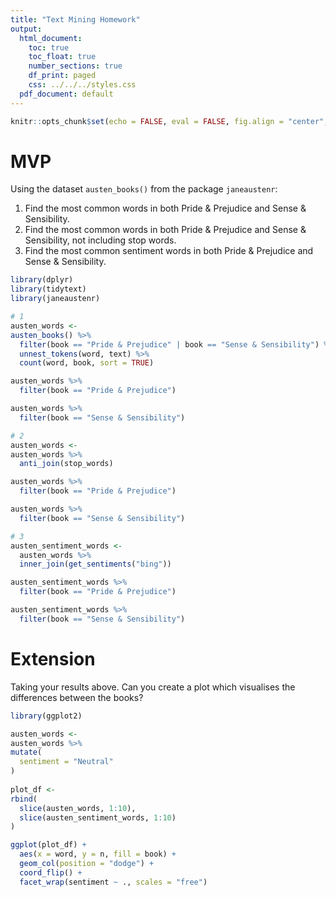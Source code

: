 ```yaml
---
title: "Text Mining Homework"
output:
  html_document:
    toc: true
    toc_float: true
    number_sections: true
    df_print: paged
    css: ../../../styles.css
  pdf_document: default
---
```



```r
knitr::opts_chunk$set(echo = FALSE, eval = FALSE, fig.align = "center", message = FALSE, warning = FALSE)
```

# MVP

Using the dataset `austen_books()` from the package `janeaustenr`:

1. Find the most common words in both Pride & Prejudice and Sense & Sensibility.
2. Find the most common words in both Pride & Prejudice and Sense & Sensibility, not including stop words.
3. Find the most common sentiment words in both Pride & Prejudice and Sense & Sensibility.

```r
library(dplyr)
library(tidytext)
library(janeaustenr)
```

```r
# 1 
austen_words <- 
austen_books() %>%
  filter(book == "Pride & Prejudice" | book == "Sense & Sensibility") %>%
  unnest_tokens(word, text) %>%
  count(word, book, sort = TRUE)
```
```r
austen_words %>%
  filter(book == "Pride & Prejudice")
```
```r
austen_words %>%
  filter(book == "Sense & Sensibility")
```

```r
# 2
austen_words <- 
austen_words %>%
  anti_join(stop_words)
```

```r
austen_words %>%
  filter(book == "Pride & Prejudice")
```
```r
austen_words %>%
  filter(book == "Sense & Sensibility")
```

```r
# 3
austen_sentiment_words <-
  austen_words %>%
  inner_join(get_sentiments("bing"))
```

```r
austen_sentiment_words %>%
  filter(book == "Pride & Prejudice")
```

```r
austen_sentiment_words %>%
  filter(book == "Sense & Sensibility")
```

# Extension

Taking your results above. Can you create a plot which visualises the differences between the books?  

```r
library(ggplot2)

austen_words <-
austen_words %>%
mutate(
  sentiment = "Neutral"
)
  
plot_df <- 
rbind(
  slice(austen_words, 1:10),
  slice(austen_sentiment_words, 1:10)
)

ggplot(plot_df) +
  aes(x = word, y = n, fill = book) +
  geom_col(position = "dodge") +
  coord_flip() +
  facet_wrap(sentiment ~ ., scales = "free")
```




